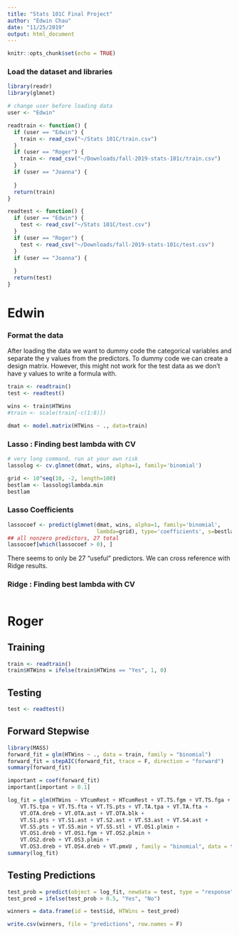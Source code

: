 ```yaml
---
title: "Stats 101C Final Project"
author: "Edwin Chau"
date: "11/25/2019"
output: html_document
---
```


```r
knitr::opts_chunk$set(echo = TRUE)
```

### Load the dataset and libraries
```r
library(readr)
library(glmnet)

# change user before loading data
user <- "Edwin"

readtrain <- function() {
  if (user == "Edwin") {
    train <- read_csv("~/Stats 101C/train.csv")
  }
  if (user == "Roger") {
    train <- read_csv("~/Downloads/fall-2019-stats-101c/train.csv")
  }
  if (user == "Joanna") {
    
  }
  return(train)
}

readtest <- function() {
  if (user == "Edwin") {
    test <- read_csv("~/Stats 101C/test.csv")
  }
  if (user == "Roger") {
    test <- read_csv("~/Downloads/fall-2019-stats-101c/test.csv")
  }
  if (user == "Joanna") {
    
  }
  return(test)
}

```

# Edwin

### Format the data

After loading the data we want to dummy code the categorical variables and separate the y values from the predictors. To dummy code we can create a design matrix. However, this might not work for the test data as we don't have y values to write a formula with.

```r
train <- readtrain()
test <- readtest()

wins <- train$HTWins
#train <- scale(train[-c(1:8)])

dmat <- model.matrix(HTWins ~ ., data=train)
```

### Lasso : Finding best lambda with CV

```r
# very long command, run at your own risk
lassolog <- cv.glmnet(dmat, wins, alpha=1, family='binomial')

grid <- 10^seq(10, -2, length=100)
bestlam <- lassolog$lambda.min
bestlam 
```

### Lasso Coefficients 

```r
lassocoef <- predict(glmnet(dmat, wins, alpha=1, family='binomial', 
                            lambda=grid), type='coefficients', s=bestlam)
## all nonzero predictors, 27 total
lassocoef[which(lassocoef > 0), ]
```

There seems to only be 27 "useful" predictors. We can cross reference with Ridge results.

### Ridge : Finding best lambda with CV
```r

```


# Roger

## Training
```r
train <- readtrain()
train$HTWins = ifelse(train$HTWins == "Yes", 1, 0)
```

## Testing
```r
test <- readtest()
```


## Forward Stepwise
```r
library(MASS)
forward_fit = glm(HTWins ~ ., data = train, family = "binomial")
forward_fit = stepAIC(forward_fit, trace = F, direction = "forward")
summary(forward_fit)

important = coef(forward_fit)
important[important > 0.1]

log_fit = glm(HTWins ~ VTcumRest + HTcumRest + VT.TS.fgm + VT.TS.fga + 
    VT.TS.tpa + VT.TS.fta + VT.TS.pts + VT.TA.tpa + VT.TA.fta + 
    VT.OTA.dreb + VT.OTA.ast + VT.OTA.blk +
    VT.S1.pts + VT.S1.ast + VT.S2.ast + VT.S3.ast + VT.S4.ast +
    VT.S5.pts + VT.S5.min + VT.S5.stl + VT.OS1.plmin + 
    VT.OS1.dreb + VT.OS1.fgm + VT.OS2.plmin + 
    VT.OS2.dreb + VT.OS3.plmin + 
    VT.OS3.dreb + VT.OS4.dreb + VT.pmxU , family = "binomial", data = train )
summary(log_fit)
```

## Testing Predictions
```r
test_prob = predict(object = log_fit, newdata = test, type = "response")
test_pred = ifelse(test_prob > 0.5, "Yes", "No")

winners = data.frame(id = test$id, HTWins = test_pred)

write.csv(winners, file = "predictions", row.names = F)

```

